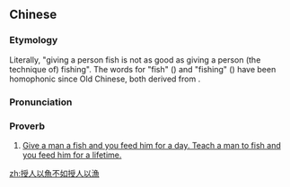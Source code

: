 {{also|授人以鱼不如授人以渔}}
==Chinese==
{{zh-forms|s=授人以鱼不如授人以渔|type=1111111111}}

===Etymology===
Literally, "giving a person fish is not as good as giving a person (the technique of) fishing". The words for "fish" ({{zh-l|魚}}) and "fishing" ({{zh-l|漁}}) have been homophonic since Old Chinese, both derived from {{cog|sit-pro|*s-ŋja||fish}}.

===Pronunciation===
{{zh-pron
|m=shòu rén yǐ yú 不rú shòu rén yǐ yú
|cat=prov
}}

===Proverb===
{{zh-proverb}}

# [[give a man a fish and you feed him for a day. Teach a man to fish and you feed him for a lifetime|Give a man a fish and you feed him for a day. Teach a man to fish and you feed him for a lifetime.]]

[[zh:授人以魚不如授人以漁]]